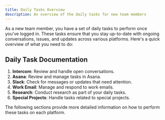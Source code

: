 ```yaml
---
title: Daily Tasks Overview
description: An overview of the daily tasks for new team members
---
```


As a new team member, you have a set of daily tasks to perform once you've logged in. These tasks ensure that you stay up-to-date with ongoing conversations, issues, and updates across various platforms. Here's a quick overview of what you need to do:

## Daily Task Documentation

<LinkCard title="Intercom" href="/daily-tasks/intercom/" description="Review and handle open conversations." />
<LinkCard title="Asana" href="/daily-tasks/asana/" description="Review and manage tasks in Asana." />
<LinkCard title="Slack" href="/daily-tasks/slack/" description="Check for messages or updates that need attention." />
<LinkCard title="Work Email" href="/daily-tasks/work-email/" description="Manage and respond to work emails." />
<LinkCard title="Research" href="/daily-tasks/research/" description="Conduct research as part of your daily tasks." />
<LinkCard title="Special Projects" href="/daily-tasks/special-projects/" description="Handle tasks related to special projects." />

1. **Intercom**: Review and handle open conversations.
2. **Asana**: Review and manage tasks in Asana.
3. **Slack**: Check for messages or updates that need attention.
4. **Work Email**: Manage and respond to work emails.
5. **Research**: Conduct research as part of your daily tasks.
6. **Special Projects**: Handle tasks related to special projects.

The following sections provide more detailed information on how to perform these tasks on each platform.
